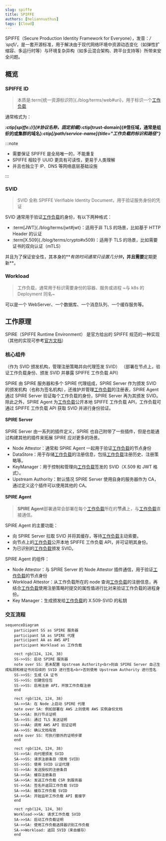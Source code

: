 ```yaml
---
slug: spiffe
title: SPIFFE
authors: [heliannuuthus]
tags: [Cloud]
---
```


SPIFFE（Secure Production Identity Framework for Everyone），发音：_/ˈspɪfi/_，是一套开源标准，用于解决由于现代网络环境中资源动态变化（如弹性扩缩容、多运行时等）与环境复杂异构（如多云混合架构、跨平台支持等）所带来安全问题。

<!-- truncate -->

## 概览

### SPIFFE ID

> 本质是:term[统一资源标识符]{./blog/terms/web#uri}，用于标识一个[工作负载](#Workload)

通常格式为：

**_:ctip[spiffe://]{#协议名称，固定前缀}_:ctip[trust-domain]{#信任域，通常是组织的或集群的域名}_:ctip[/path/service-name]{title="工作负载的标识和路径"}_**

:::note

- 需要保证 SPIFFE 是全局唯一的，不能重复
- SPIFFE 相较于 UUID 更具有可读性，更易于人类理解
- 并且也独立于 IP、DNS 等网络底层基础设施

:::

### SVID

> SVID 全称 SPIFFE Verifiable Identity Document，用于验证服务身份的凭证

SVID 通常用于验证[工作负载](#Workload)的身份，有以下两种格式：

- :term[JWT]{./blog/terms/jwt#jwt}：适用于非 TLS 的场景，比如基于 HTTP Header 的认证
- :term[X.509]{./blog/terms/crypto#x509}：适用于 TLS 的场景，比如需要证书的双向认证（mTLS）

并且为了保证安全性，其本身的**_有效时间通常只设置几分钟_**，并且需要**定期更新**。

### Workload

> 工作负载，通常用于标识需要身份的容器、服务或进程 ~与 k8s 的 Deployment 同名~

可以是一个 WebServer、一个数据库、一个消息队列、一个缓存服务等。

## 工作原理

SPIRE（SPIFFE Runtime Environment） 是官方给出的 SPIFFE 规范的一种实现（其他的实现可参考[官方文档](https://spiffe.io)）

### 核心组件

（作为 SVID 颁发机构，管理注册策略并向代理签发 SVID）
（部署在节点上，验证工作负载身份、颁发 SVID 并暴露 SPIFFE 工作负载 API）

SPIRE 由 SPIRE 服务器和多个 SPIRE 代理组成，SPIRE Server 作为颁发 SVID 的颁发机构（也称为签名机构），还维护并管理[工作负载](#Workload)的注册表，SPIRE Agent 通过 SPIRE Server 验证每个工作负载的身份，SPIRE Server 再为其颁发 SVID。
除此之外，SPIRE Agent 为[工作负载](#Workload)公开本地 SPIFFE 工作负载 API，工作负载可通过 SPIFFE 工作负载 API 获取 SVID 并进行身份验证。

#### SPIRE Server

SPIRE Server 由一系列的插件定义，SPIRE 也自己附带了一些插件，但是也能通过构建其他的插件来拓展 SPIRE 应对更多的场景。

- Node Attestor：通常和 SPIRE Agent 一起用于验证[工作负载](#Workload)的节点身份
- DataStore：用于存储[工作负载](#Workload)的注册信息，包括[工作负载](#Workload)注册历史、注册策略等。
- KeyManager：用于控制和管理向[工作负载](#Workload)签发的 SVID（X.509 和 JWT 格式）。
- Upstream Authority：默认情况 SPIRE Server 使用自身的服务器作为 CA，通过定义这个插件可以使用其他的 CA。

#### SPIRE Agent

> **SPIRE Agent**部署通常会部署在每个[工作负载](#Workload)所在的**节点**上，与[工作负载](#Workload)直接通信。

SPIRE Agent 的主要功能：

- 向 SPIRE Server 拉取 SVID 并将其缓存，等待[工作负载](#Workload)主动索要。
- 向节点上的[工作负载](#Workload)公开本地 SPIFFE 工作负载 API，并可证明其身份。
- 为已识别的[工作负载](#Workload)颁发 SVID。

SPIRE Agent 的组件：

- Node Attestor：与 SPIRE Server 的 Node Attestor 插件通信，用于验证[工作负载](#Workload)的节点身份
- Workload Attestor：从工作负载所在的 node 查询[工作负载](#Workload)的注册信息，再结合[工作负载](#Workload)使用注册策略时提交的属性值进行比对来验证工作负载的进程身份。
- Key Manager：生成颁发给[工作负载](#Workload)的 X.509-SVID 的私钥

### 交互流程

```mermaid
sequenceDiagram
    participant SS as SPIRE 服务器
    participant SA as SPIRE 代理
    participant AA as AWS API
    participant Workload as 工作负载

    rect rgb(124, 124, 38)
    SS->>SS: 启动 SPIRE 服务器
    note over SS: 若未配置 Upstream Authority<br>则由 SPIRE Server 自己生成私钥和根证书对后续的 SVID 进行签名<br>否则使用 Upstream Authority 进行签名
    SS->>SS: 生成 CA 证书
    SS->>SS: 创建信任包
    SS->>SS: 启用注册 API，开放工作负载注册
    end

    rect rgb(124, 124, 38)
    SA->>SA: 在 Node 上启动 SPIRE 代理
    note over SA: 例如部署在 AWS 上则使用 AWS 实例身份文档
    SA->>SA: 执行节点证明
    SA->>SS: 通过 TLS 发送证明
    SS->>AA: 调用 AWS API 验证证明
    AA->>SS: 确认文档有效
    note over SS: 可执行额外的证明步骤
    end

    rect rgb(124, 124, 38)
    SS->>SA: 向代理颁发 SVID
    SA->>SS: 请求注册条目（使用 SVID）
    SS->>SS: 使用 SVID 认证代理
    SS->>SA: 发送授权的注册条目
    SA->>SA: 缓存注册条目
    SA->>SA: 发送工作负载 CSR 到服务器
    SS->>SA: 签名并返回工作负载 SVID
    SA->>SA: 缓存工作负载 SVID
    SA->>SA: 开始监听工作负载 API 套接字
    end

    rect rgb(124, 124, 38)
    Workload->>SA: 请求工作负载 SVID
    SA->>SA: 启动工作负载证明
    SA->>SA: 使用工作负载选择器识别工作负载
    SA->>Workload: 返回 SVID（来自缓存）
    end
```
